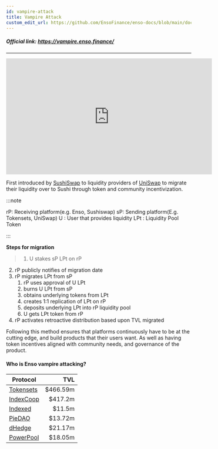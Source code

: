 ```yaml
---
id: vampire-attack
title: Vampire Attack
custom_edit_url: https://github.com/EnsoFinance/enso-docs/blob/main/docs/guides/vampire-attack.mdx
---
```


##### Official link: https://vampire.enso.finance/

---


<iframe width="560" height="315" src="https://www.youtube.com/embed/VjSGogTiciQ" title="YouTube video player" frameborder="0" allow="accelerometer; autoplay; clipboard-write; encrypted-media; gyroscope; picture-in-picture" allowfullscreen></iframe>


First introduced by [SushiSwap](https://sushi.com/) to liquidity providers of [UniSwap](https://uniswap.org/) to migrate their liquidity over to Sushi through token and community incentivization.


:::note

  rP: Receiving platform(e.g. Enso, Sushiswap)
  sP: Sending platform(E.g. Tokensets, UniSwap)
  U : User that provides liquidity
  LPt : Liquidity Pool Token

:::

**Steps for migration**
> 1. U stakes sP LPt on rP
2. rP publicly notifies of migration date
3. rP migrates LPt from sP  
    1. rP uses approval of U LPt
    2. burns U LPt from sP
    3. obtains underlying tokens from LPt
    4. creates 1:1 replication of LPt on rP
    5. deposits underlying LPt into rP liquidity pool
    6. U gets LPt token from rP
4. rP activates retroactive distribution based upon TVL migrated

Following this method ensures that platforms continuously have to be at the cutting edge, and build products that their users want.  As well as having token incentives aligned with community needs, and governance of the product.


#### Who is Enso vampire attacking?
| Protocol        | TVL  |
| ------------- |-----:|
| [Tokensets](https://tokensets.com/)      |  $466.59m |
| [IndexCoop](https://www.indexcoop.com/)  |  $417.2m |
| [Indexed](https://indexed.finance/)      |  $11.5m
| [PieDAO](https://www.piedao.org/)        |  $13.72m  |
| [dHedge](https://www.dhedge.org/)        |  $21.17m  |
| [PowerPool](https://powerpool.finance/)  |  $18.05m  |